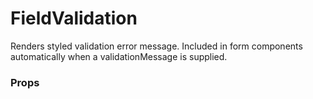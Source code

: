 
<Meta title="Components/FieldValidation" component={FieldValidation} />

# FieldValidation

Renders styled validation error message. Included in form components automatically when a validationMessage is supplied.

<Preview>
  <Story name="field validation">
    <div style={{ padding: '2%' }}>
      <FieldValidation message="Please enter a valid email" />
    </div>
  </Story>
</Preview>

### Props

<Props of={FieldValidation} />
